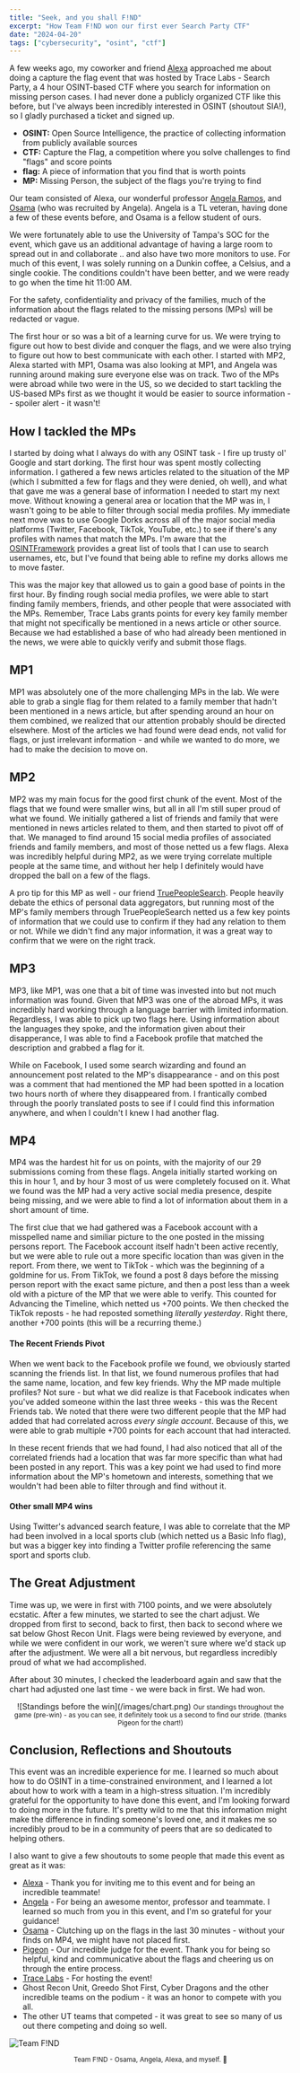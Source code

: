 ```yaml
---
title: "Seek, and you shall F!ND"
excerpt: "How Team F!ND won our first ever Search Party CTF"
date: "2024-04-20"
tags: ["cybersecurity", "osint", "ctf"]
---
```


A few weeks ago, my coworker and friend [Alexa](https://www.linkedin.com/in/alexa-feminella-9bb1b5241/) approached me about doing a capture the flag event that was hosted by Trace Labs - Search Party, a 4 hour OSINT-based CTF where you search for information on missing person cases. I had never done a publicly organized CTF like this before, but I've always been incredibly interested in OSINT (shoutout SIA!), so I gladly purchased a ticket and signed up.

<BlogNotice variant="grey">
  <ul>
    <li>
      <strong>OSINT:</strong> Open Source Intelligence, the practice of
      collecting information from publicly available sources
    </li>
    <li>
      <strong>CTF:</strong> Capture the Flag, a competition where you solve
      challenges to find "flags" and score points
    </li>
    <li>
      <strong>flag:</strong> A piece of information that you find that is worth
      points
    </li>
    <li>
      <strong>MP:</strong> Missing Person, the subject of the flags you're
      trying to find
    </li>
  </ul>
</BlogNotice>

Our team consisted of Alexa, our wonderful professor [Angela Ramos](https://www.linkedin.com/in/angelaramos2/), and [Osama](https://www.linkedin.com/in/osama-shilbayeh/) (who was recruited by Angela). Angela is a TL veteran, having done a few of these events before, and Osama is a fellow student of ours.

We were fortunately able to use the University of Tampa's SOC for the event, which gave us an additional advantage of having a large room to spread out in and collaborate .. and also have two more monitors to use. For much of this event, I was solely running on a Dunkin coffee, a Celsius, and a single cookie. The conditions couldn't have been better, and we were ready to go when the time hit 11:00 AM.

<BlogNotice variant="blue">
  For the safety, confidentiality and privacy of the families, much of the
  information about the flags related to the missing persons (MPs) will be
  redacted or vague.
</BlogNotice>

The first hour or so was a bit of a learning curve for us. We were trying to figure out how to best divide and conquer the flags, and we were also trying to figure out how to best communicate with each other. I started with MP2, Alexa started with MP1, Osama was also looking at MP1, and Angela was running around making sure everyone else was on track. Two of the MPs were abroad while two were in the US, so we decided to start tackling the US-based MPs first as we thought it would be easier to source information -- spoiler alert - it wasn't!

## How I tackled the MPs

I started by doing what I always do with any OSINT task - I fire up trusty ol' Google and start dorking. The first hour was spent mostly collecting information. I gathered a few news articles related to the situation of the MP (which I submitted a few for flags and they were denied, oh well), and what that gave me was a general base of information I needed to start my next move. Without knowing a general area or location that the MP was in, I wasn't going to be able to filter through social media profiles. My immediate next move was to use Google Dorks across all of the major social media platforms (Twitter, Facebook, TikTok, YouTube, etc.) to see if there's any profiles with names that match the MPs. I'm aware that the [OSINTFramework](https://osintframework.com) provides a great list of tools that I can use to search usernames, etc, but I've found that being able to refine my dorks allows me to move faster.

This was the major key that allowed us to gain a good base of points in the first hour. By finding rough social media profiles, we were able to start finding family members, friends, and other people that were associated with the MPs. Remember, Trace Labs grants points for every key family member that might not specifically be mentioned in a news article or other source. Because we had established a base of who had already been mentioned in the news, we were able to quickly verify and submit those flags.

## MP1

MP1 was absolutely one of the more challenging MPs in the lab. We were able to grab a single flag for them related to a family member that hadn't been mentioned in a news article, but after spending around an hour on them combined, we realized that our attention probably should be directed elsewhere. Most of the articles we had found were dead ends, not valid for flags, or just irrelevant information - and while we wanted to do more, we had to make the decision to move on.

## MP2

MP2 was my main focus for the good first chunk of the event. Most of the flags that we found were smaller wins, but all in all I'm still super proud of what we found. We initially gathered a list of friends and family that were mentioned in news articles related to them, and then started to pivot off of that. We managed to find around 15 social media profiles of associated friends and family members, and most of those netted us a few flags. Alexa was incredibly helpful during MP2, as we were trying correlate multiple people at the same time, and without her help I definitely would have dropped the ball on a few of the flags.

A pro tip for this MP as well - our friend [TruePeopleSearch](https://truepeoplesearch.com). People heavily debate the ethics of personal data aggregators, but running most of the MP's family members through TruePeopleSearch netted us a few key points of information that we could use to confirm if they had any relation to them or not. While we didn't find any major information, it was a great way to confirm that we were on the right track.

## MP3

MP3, like MP1, was one that a bit of time was invested into but not much information was found. Given that MP3 was one of the abroad MPs, it was incredibly hard working through a language barrier with limited information. Regardless, I was able to pick up two flags here. Using information about the languages they spoke, and the information given about their disapperance, I was able to find a Facebook profile that matched the description and grabbed a flag for it.

While on Facebook, I used some search wizarding and found an announcement post related to the MP's disappearance - and on this post was a comment that had mentioned the MP had been spotted in a location two hours north of where they disappeared from. I frantically combed through the poorly translated posts to see if I could find this information anywhere, and when I couldn't I knew I had another flag.

## MP4

MP4 was the hardest hit for us on points, with the majority of our 29 submissions coming from these flags. Angela initially started working on this in hour 1, and by hour 3 most of us were completely focused on it. What we found was the MP had a very active social media presence, despite being missing, and we were able to find a lot of information about them in a short amount of time.

The first clue that we had gathered was a Facebook account with a misspelled name and similiar picture to the one posted in the missing persons report. The Facebook account itself hadn't been active recently, but we were able to rule out a more specific location than was given in the report. From there, we went to TikTok - which was the beginning of a goldmine for us. From TikTok, we found a post 8 days before the missing person report with the exact same picture, and then a post less than a week old with a picture of the MP that we were able to verify. This counted for Advancing the Timeline, which netted us +700 points. We then checked the TikTok reposts - he had reposted something _literally yesterday_. Right there, another +700 points (this will be a recurring theme.)

#### The Recent Friends Pivot

When we went back to the Facebook profile we found, we obviously started scanning the friends list. In that list, we found numerous profiles that had the same name, location, and few key friends. Why the MP made multiple profiles? Not sure - but what we did realize is that Facebook indicates when you've added someone within the last three weeks - this was the Recent Friends tab. We noted that there were two different people that the MP had added that had correlated across _every single account_. Because of this, we were able to grab multiple +700 points for each account that had interacted.

In these recent friends that we had found, I had also noticed that all of the correlated friends had a location that was far more specific than what had been posted in any report. This was a key point we had used to find more information about the MP's hometown and interests, something that we wouldn't had been able to filter through and find without it.

#### Other small MP4 wins

Using Twitter's advanced search feature, I was able to correlate that the MP had been involved in a local sports club (which netted us a Basic Info flag), but was a bigger key into finding a Twitter profile referencing the same sport and sports club.

## The Great Adjustment

Time was up, we were in first with 7100 points, and we were absolutely ecstatic. After a few minutes, we started to see the chart adjust. We dropped from first to second, back to first, then back to second where we sat below Ghost Recon Unit. Flags were being reviewed by everyone, and while we were confident in our work, we weren't sure where we'd stack up after the adjustment. We were all a bit nervous, but regardless incredibly proud of what we had accomplished.

After about 30 minutes, I checked the leaderboard again and saw that the chart had adjusted one last time - we were back in first. We had won.

<center>
  ![Standings before the win](/images/chart.png)
  <small>
    Our standings throughout the game (pre-win) - as you can see, it definitely
    took us a second to find our stride. (thanks Pigeon for the chart!)
  </small>
</center>

## Conclusion, Reflections and Shoutouts

This event was an incredible experience for me. I learned so much about how to do OSINT in a time-constrained environment, and I learned a lot about how to work with a team in a high-stress situation. I'm incredibly grateful for the opportunity to have done this event, and I'm looking forward to doing more in the future. It's pretty wild to me that this information might make the difference in finding someone's loved one, and it makes me so incredibly proud to be in a community of peers that are so dedicated to helping others.

I also want to give a few shoutouts to some people that made this event as great as it was:

- [Alexa](https://www.linkedin.com/in/alexa-feminella-9bb1b5241/) - Thank you for inviting me to this event and for being an incredible teammate!
- [Angela](https://www.linkedin.com/in/angelaramos2/) - For being an awesome mentor, professor and teammate. I learned so much from you in this event, and I'm so grateful for your guidance!
- [Osama](https://www.linkedin.com/in/osama-shilbayeh/) - Clutching up on the flags in the last 30 minutes - without your finds on MP4, we might have not placed first.
- [Pigeon]() - Our incredible judge for the event. Thank you for being so helpful, kind and communicative about the flags and cheering us on through the entire process.
- [Trace Labs](https://tracelabs.org) - For hosting the event!
- Ghost Recon Unit, Greedo Shot First, Cyber Dragons and the other incredible teams on the podium - it was an honor to compete with you all.
- The other UT teams that competed - it was great to see so many of us out there competing and doing so well.

![Team F!ND](/images/team.jpg)

<center>
  <small>Team F!ND - Osama, Angela, Alexa, and myself. 🥇</small>
</center>
